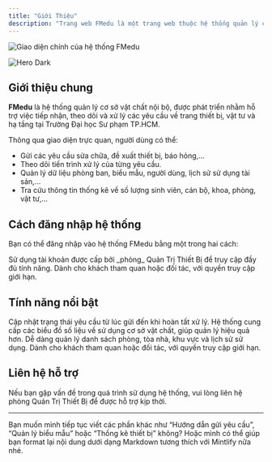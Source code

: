 ```yaml
---
title: "Giới Thiệu"
description: "Trang web FMedu là một trang web thuộc hệ thống quản lý của trường Đại Học Sư Phạm Thành Phố Hồ Chí Minh. "
---
```


<img
  className="block dark:hidden"
  src="/trangchủ.PNG"
  alt="Giao diện chính của hệ thống FMedu"
  title="Trang chủ hệ thống FMedu"
/>

<img
  className="hidden dark:block"
  src="/images/hero-dark.svg"
  alt="Hero Dark"
/>

## Giới thiệu chung

**FMedu** là hệ thống quản lý cơ sở vật chất nội bộ, được phát triển nhằm hỗ trợ việc tiếp nhận, theo dõi và xử lý các yêu cầu về trang thiết bị, vật tư và hạ tầng tại Trường Đại học Sư phạm TP.HCM.

Thông qua giao diện trực quan, người dùng có thể:

- Gửi các yêu cầu sửa chữa, đề xuất thiết bị, báo hỏng,...
- Theo dõi tiến trình xử lý của từng yêu cầu.
- Quản lý dữ liệu phòng ban, biểu mẫu, người dùng, lịch sử sử dụng tài sản,...
- Tra cứu thông tin thống kê về số lượng sinh viên, cán bộ, khoa, phòng, vật tư,...

## Cách đăng nhập hệ thống

Bạn có thể đăng nhập vào hệ thống FMedu bằng một trong hai cách:

<CardGroup cols="2">
  <Card title="Đăng nhập bằng tài khoản nội bộ" icon="user" href="/DNgmail">
    Sử dụng tài khoản được cấp bởi _phòng_ Quản Trị Thiết Bị để truy cập đầy đủ tính năng.
  </Card>
  <Card title="Tài khoản khách (giới hạn)" icon="lock" href="#">
    Dành cho khách tham quan hoặc đối tác, với quyền truy cập giới hạn.
  </Card>
</CardGroup>

## Tính năng nổi bật

<CardGroup cols="2">
  <Card title="Thông Tin Định Mức Chuyên Ngành" icon="clipboard-list" href="#">
    Cập nhật trạng thái yêu cầu từ lúc gửi đến khi hoàn tất xử lý.
  </Card>
  <Card title="Biểu đồ thống kê" icon="chart-column" href="#">
    Hệ thống cung cấp các biểu đồ số liệu về sử dụng cơ sở vật chất, giúp quản lý hiệu quả hơn.
  </Card>
  <Card title="Quản lý phòng ban" icon="building" href="#">
    Dễ dàng quản lý danh sách phòng, tòa nhà, khu vực và lịch sử sử dụng.
  </Card>
  <Card title="Tài khoản khách (giới hạn)" icon="lock" href="/guest-authentication">
  Dành cho khách tham quan hoặc đối tác, với quyền truy cập giới hạn.
  </Card>
</CardGroup>

## Liên hệ hỗ trợ

Nếu bạn gặp vấn đề trong quá trình sử dụng hệ thống, vui lòng liên hệ phòng Quản Trị Thiết Bị để được hỗ trợ kịp thời.

---

Bạn muốn mình tiếp tục viết các phần khác như “Hướng dẫn gửi yêu cầu”, “Quản lý biểu mẫu” hoặc “Thống kê thiết bị” không? Hoặc mình có thể giúp bạn format lại nội dung dưới dạng Markdown tương thích với Mintlify nữa nhé.